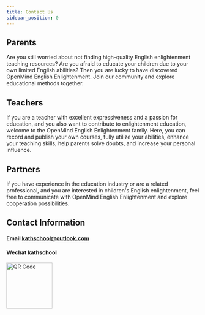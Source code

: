 ```yaml
---
title: Contact Us
sidebar_position: 0
---
```


## Parents

Are you still worried about not finding high-quality English enlightenment teaching resources? Are you afraid to educate your children due to your own limited English abilities? Then you are lucky to have discovered OpenMind English Enlightenment. Join our community and explore educational methods together.

## Teachers

If you are a teacher with excellent expressiveness and a passion for education, and you also want to contribute to enlightenment education, welcome to the OpenMind English Enlightenment family. Here, you can record and publish your own courses, fully utilize your abilities, enhance your teaching skills, help parents solve doubts, and increase your personal influence.

## Partners

If you have experience in the education industry or are a related professional, and you are interested in children's English enlightenment, feel free to communicate with OpenMind English Enlightenment and explore cooperation possibilities.

## Contact Information

#### Email kathschool@outlook.com

#### Wechat kathschool

<img src="/img/wechat_QR.jpg" alt="QR Code" width="120" />
